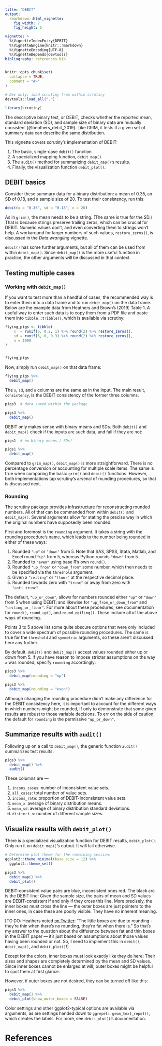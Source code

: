 ```yaml
---
title: "DEBIT"
output:
  rmarkdown::html_vignette:
    fig_width: 7
    fig_height: 5

vignette: >
  %\VignetteIndexEntry{DEBIT}
  %\VignetteEngine{knitr::rmarkdown}
  %\VignetteEncoding{UTF-8}
  %\VignetteDepends{devtools}
bibliography: references.bib
---
```


```r
knitr::opts_chunk$set(
  collapse = TRUE,
  comment = "#>"
)
```

```r
# Dev only: load scrutiny from within scrutiny
devtools::load_all(".")
```

```r
library(scrutiny)
```

The descriptive binary test, or DEBIT, checks whether the reported mean, standard deviation (SD), and sample size of binary data are mutually consistent [@heathers_debit_2019]. Like GRIM, it tests if a given set of summary data can describe the same distribution.

This vignette covers scrutiny's implementation of DEBIT:

1.  The basic, single-case `debit()` function.
2.  A specialized mapping function, `debit_map()`.
3.  The `audit()` method for summarizing `debit_map()`'s results.
4.  Finally, the visualization function `debit_plot()`.

## DEBIT basics

Consider these summary data for a binary distribution: a mean of 0.35, an SD of 0.18, and a sample size of 20. To test their consistency, run this:

```r
debit(x = "0.35", sd = "0.18", n = 20)
```

As in `grim()`, the mean needs to be a string. (The same is true for the SD.) That is because strings preserve trailing zeros, which can be crucial for DEBIT. Numeric values don't, and even converting them to strings won't help. A workaround for larger numbers of such values, `restore_zeros()`, is discussed in the *Data wrangling* vignette.

`debit()` has some further arguments, but all of them can be used from within `debit_map()`. Since `debit_map()` is the more useful function in practice, the other arguments will be discussed in that context.

## Testing multiple cases

### Working with `debit_map()`

If you want to test more than a handful of cases, the recommended way is to enter them into a data frame and to run `debit_map()` on the data frame. Below are the example data from Heathers and Brown's (2019) Table 1. A useful way to enter such data is to copy them from a PDF file and paste them into `tibble::tribble()`, which is available via scrutiny:

```r
flying_pigs <- tibble(
    x  = runif(5, 0.2, 1) %>% round(2) %>% restore_zeros(),
    sd = runif(5, 0, 0.3) %>% round(2) %>% restore_zeros(),
    n = 1000
)


flying_pigs
```

Now, simply run `debit_map()` on that data frame:

```r
flying_pigs %>% 
  debit_map()
```

The `x`, `sd`, and `n` columns are the same as in the input. The main result, `consistency`, is the DEBIT consistency of the former three columns.

```r
pigs3  # data saved within the package

pigs3 %>% 
  debit_map()
```

DEBIT only makes sense with binary means and SDs. Both `debit()` and `debit_map()` check if the inputs are such data, and fail if they are not:

```r
pigs1  # no binary means / SDs!

pigs1 %>% 
  debit_map()
```

Compared to `grim_map()`, `debit_map()` is more straightforward. There is no percentage conversion or accounting for multiple scale items. The same is true when comparing the basic `grim()` and `debit()` functions. However, both implementations tap scrutiny's arsenal of rounding procedures, so that is discussed next.

### Rounding

The scrutiny package provides infrastructure for reconstructing rounded numbers. All of that can be commanded from within `debit()` and `debit_map()`. Several arguments allow for stating the precise way in which the original numbers have supposedly been rounded.

First and foremost is the `rounding` argument. It takes a string with the rounding procedure's name, which leads to the number being rounded in either of these ways:

1.  Rounded `"up"` or `"down"` from 5. Note that SAS, SPSS, Stata, Matlab, and Excel round `"up"` from 5, whereas Python rounds `"down"` from 5.
2.  Rounded to `"even"` using base R's own `round()`.
3.  Rounded `"up_from"` or `"down_from"` some number, which then needs to be specified via the `threshold` argument.
4.  Given a `"ceiling"` or `"floor"` at the respective decimal place.
5.  Rounded towards zero with `"trunc"` or away from zero with `"anti_trunc"`.

The default, `"up_or_down"`, allows for numbers rounded either `"up"` or `"down"` from 5 when using DEBIT; and likewise for `"up_from_or_down_from"` and `"ceiling_or_floor"`. For more about these procedures, see documentation for `round()`, `round_up()`, and `round_ceiling()`. These include all of the above ways of rounding.

Points 3 to 5 above list some quite obscure options that were only included to cover a wide spectrum of possible rounding procedures. The same is true for the `threshold` and `symmetric` arguments, so these aren't discussed here any further.

By default, `debit()` and `debit_map()` accept values rounded either up or down from 5. If you have reason to impose stricter assumptions on the way `x` was rounded, specify `rounding` accordingly:

```r
pigs3 %>% 
  debit_map(rounding = "up")

pigs3 %>% 
  debit_map(rounding = "even")
```

Although changing the rounding procedure didn't make any difference for the DEBIT consistency here, it is important to account for the different ways in which numbers might be rounded, if only to demonstrate that some given results are robust to those variable decisions. To err on the side of caution, the default for `rounding` is the permissive `"up_or_down"`.

## Summarize results with `audit()`

Following up on a call to `debit_map()`, the generic function `audit()` summarizes test results:

```r
pigs3 %>% 
  debit_map() %>% 
  audit()
```

These columns are ---

1.  `incons_cases`: number of inconsistent value sets.
2.  `all_cases`: total number of value sets.
3.  `incons_rate`: proportion of DEBIT-inconsistent value sets.
4.  `mean_x`: average of binary distribution means.
5.  `mean_sd`: average of binary distribution standard deviations.
6.  `distinct_n`: number of different sample sizes.

## Visualize results with `debit_plot()`

There is a specialized visualization function for DEBIT results, `debit_plot()`. Only run it on `debit_map()`'s output. It will fail otherwise.

```r
# Determine plot theme for the remaining session:
ggplot2::theme_minimal(base_size = 12) %>% 
  ggplot2::theme_set()

pigs3 %>% 
  debit_map() %>% 
  debit_plot()
```

DEBIT-consistent value pairs are blue, inconsistent ones red. The black arc is the DEBIT line: Given the sample size, the pairs of mean and SD values are DEBIT-consistent if and only if they cross this line. More precisely, the inner boxes must cross the line --- the outer boxes are just pointers to the inner ones, in case these are poorly visible. They have no inherent meaning.

[TO DO: Heathers noted [on Twitter](https://twitter.com/jamesheathers/status/1145663498376089606): "The little boxes are due to rounding - they're thin when there's no rounding, they're fat when there is." So that's my answer to the question about the difference between fat and thin boxes in the DEBIT paper --- it's just based on assumptions about those values having been rounded or not. So, I need to implement this in `debit()`, `debit_map()`, and `debit_plot()`!]

Except for the colors, inner boxes must look exactly like they do here: Their sizes and shapes are completely determined by the mean and SD values. Since inner boxes cannot be enlarged at will, outer boxes might be helpful to spot them at first glance.

However, if outer boxes are not desired, they can be turned off like this:

```r
pigs3 %>% 
  debit_map() %>% 
  debit_plot(show_outer_boxes = FALSE)
```

Color settings and other ggplot2-typical options are available via arguments, as are settings handed down to `ggrepel::geom_text_repel()`, which creates the labels. For more, see `debit_plot()`'s documentation.

# References
